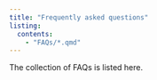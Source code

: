 ```yaml
---
title: "Frequently asked questions"
listing:
  contents:
    - "FAQs/*.qmd"
---
```


The collection of FAQs is listed here.